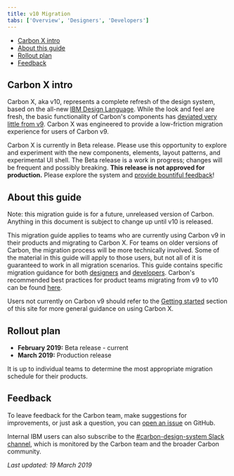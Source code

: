 ```yaml
---
title: v10 Migration
tabs: ['Overview', 'Designers', 'Developers']
---
```


<AnchorLinks>

- [Carbon X intro](#carbon-x-intro)
- [About this guide](#about-this-guide)
- [Rollout plan](#rollout-plan)
- [Feedback](#feedback) 

</AnchorLinks>

## Carbon X intro

Carbon X, aka v10, represents a complete refresh of the design system, based on the all-new [IBM Design Language](https://www.ibm.com/design/language/). While the look and feel are fresh, the basic functionality of Carbon's components has [deviated very little from v9](https://github.com/IBM/carbon-components/releases). Carbon X was engineered to provide a low-friction migration experience for users of Carbon v9.

Carbon X is currently in Beta release. Please use this opportunity to explore and experiment with the new components, elements, layout patterns, and experimental UI shell. The Beta release is a work in progress; changes will be frequent and possibly breaking. **This release is not approved for production.** Please explore the system and [provide bountiful feedback](/help/support#github-issues)!

## About this guide

Note: this migration guide is for a future, unreleased version of Carbon. Anything in this document is subject to change up until v10 is released.

This migration guide applies to teams who are currently using Carbon v9 in their products and migrating to Carbon X. For teams on older versions of Carbon, the migration process will be more technically involved. Some of the material in this guide will apply to those users, but not all of it is guaranteed to work in all migration scenarios. This guide contains specific migration guidance for both [designers](designers) and [developers](developers). Carbon's recommended best practices for product teams migrating from v9 to v10 can be found [here](developers#migration-strategy).

Users not currently on Carbon v9 should refer to the [Getting started](/getting-started/about-carbon) section of this site for more general guidance on using Carbon X.

## Rollout plan

- **February 2019:** Beta release - current
- **March 2019:** Production release

It is up to individual teams to determine the most appropriate migration schedule for their products.  

<!-- 

### Adoption and activation sessions

<p>The IBM Design core team is establishing an adoption and activation program. A new <a href="https://w3.ibm.com/design/essentials" target="blank">IBM Design Essentials</a> course is available, and teams will receive either in-person or remote education before (or soon after) the Production release of Carbon X. The Carbon team will share news on Slack, Connections, and in the IBM Design Town Hall as well.</p>

-->

## Feedback

To leave feedback for the Carbon team, make suggestions for improvements, or just ask a question, you can [open an issue](https://github.com/carbon-design-system/carbon-website/issues/new?template=feedback.md&labels=feedback&title=User+feedback+for+Migration+Overview+page) on GitHub.

Internal IBM users can also subscribe to the [#carbon-design-system Slack channel](https://ibm-studios.slack.com/messages/C0M053VPT/details/), which is monitored by the Carbon team and the broader Carbon community.


_Last updated: 19 March 2019_
